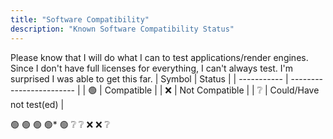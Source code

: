 ```yaml
---
title: "Software Compatibility"
description: "Known Software Compatibility Status"
---
```


<Note>Please know that I will do what I can to test applications/render engines. Since I don't have full licenses for everything, I can't always test. I'm surprised I was able to get this far.</Note>
| Symbol      | Status                   |
| ----------- | ------------------------ |
| 🟢          | Compatible               | 
| ❌          | Not Compatible           |
| ❔          | Could/Have not test(ed)  |

<Columns cols={4}>
    <Card title="Standalone">🟢</Card>
    <Card title="Maya">🟢</Card>
    <Card title="Houdini">🟢</Card>
    <Card title="Blender">🟢*</Card>
    <Card title="Cinema4D">🟢</Card>
    <Card title="3DS Max">❔</Card>
    <Card title="Nuke">❔</Card>
    <Card title="After Effects">❌</Card>
    <Card title="Photoshop">❌</Card>
    <Card title="Unreal">❔</Card>
</Columns>